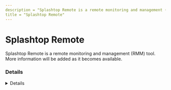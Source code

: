 ```yaml
---
description = "Splashtop Remote is a remote monitoring and management (RMM) tool. More information will be added as it becomes available."
title = "Splashtop Remote"
---
```




# Splashtop Remote

Splashtop Remote is a remote monitoring and management (RMM) tool. More information will be added as it becomes available.

### Details
<Details author={""}
         category={""}
         created={""}
         website={""}
         lastModified={"2-9-2024"}
         privileges={""}
         free={ false }
         verification={ false }
/>

#### Installation Paths
<Card code={ ["strwinclt.exe", "Splashtop_Streamer_Windows*.exe", "SplashtopSOS.exe", "sragent.exe", "srmanager.exe", "srserver.exe", "srservice.exe"] }/>





### Forensic Artifacts




#### Network Artifacts
<EuiSpacer size="xl"/>
<NetworkArtifactsTable data={ [{"Description": "Known remote domains", "Domains": ["splashtop.com", "*.api.splashtop.com", "*.relay.splashtop.com", "*.api.splashtop.eu"], "Ports": []}] }/>




### Detections
- Detects potential network activity of Splashtop Remote RMM tool
  - [Sigma Rule](https://github.com/magicsword-io/LOLRMM/blob/main/detections/sigma/splashtop_remote_network_sigma.yml)
- Detects potential processes activity of Splashtop Remote RMM tool
  - [Sigma Rule](https://github.com/magicsword-io/LOLRMM/blob/main/detections/sigma/splashtop_remote_processes_sigma.yml)

### References
- [https://support-splashtopbusiness.splashtop.com/hc/en-us/articles/115001811966-What-are-the-Firewall-Exceptions-and-IP-addresses-of-Splashtop-servers-Services](https://support-splashtopbusiness.splashtop.com/hc/en-us/articles/115001811966-What-are-the-Firewall-Exceptions-and-IP-addresses-of-Splashtop-servers-Services)

